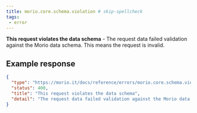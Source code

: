 ```yaml
---
title: morio.core.schema.violation # skip-spellcheck
tags:
 - error
---
```



<!-- MORIO_AUTO_GENERATED_CONTENT_STARTS - Manual changes made below will be overwritten skip-spellcheck -->
__This request violates the data schema__ - The request data failed validation against the Morio data schema. This means the request is invalid.
<!-- MORIO_AUTO_GENERATED_CONTENT_ENDS - Manual changes made above will be overwritten skip-spellcheck -->


<!-- MORIO_AUTO_GENERATED_CONTENT_STARTS - Manual changes made below will be overwritten skip-spellcheck -->
## Example response

```json
{
  "type": "https://morio.it/docs/reference/errors/morio.core.schema.violation",
  "status": 400,
  "title": "This request violates the data schema",
  "detail": "The request data failed validation against the Morio data schema. This means the request is invalid."
}
```
<!-- MORIO_AUTO_GENERATED_CONTENT_ENDS - Manual changes made above will be overwritten skip-spellcheck -->
